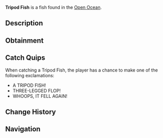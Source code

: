{{FishInfobox
|image          = Tripod Fish.png
|rarity         = Mythical
|sea            = Second Sea
|location       = [[Open Ocean]]
|sublocation    = 
|sources        = Fishing Rod
|radar_location = 
|prog_speed     = -65
|xp             = 1300
|weather        = Clear
|time           = Day
|season         = Winter
|bait           = Sapphire Krill
|base_weight    = 220
|base_value     = 2600
|weight_range   = 130
|base_chance    = 15
|base_resil     = 22
}}
'''Tripod Fish''' is a {{Rarity|Mythical}} fish found in the [[Open Ocean]].

== Description ==
{{Description|A metallic black fish with absurdly long blue fins, tripping over itself like a clumsy tripod.|Bestiary Entry}}

== Obtainment ==
{{Description|It stumbles where the depths grow cold.|Bestiary Hint}}
{{Fish Availability|
Open Ocean
Open Ocean/Sea Leviathan
|top_rods      = 
Free Spirit Rod\33896.7\58951.29;
Frostfire Rod\30949.9\29085.7;
Steady Rod\30232.57\26196.62;
Magma Rod\26299.37\26538.44;
Leviathan's Fang Rod\26117.01\43071.13;
Verdant Shear Rod\25352.16\62392.69;
Firefly Rod\23765.47\60353.47;
Egg Rod\25587.16\56695.44;
Blazebringer Rod\23863.07\54112.06;
Brick Built Rod\17940.65\50479.52;
Nocturnal Rod\7575.9\35824.45;
Long Rod\14328.21\37218.87;
Trident Rod\24440.67\41477.98;
Seraphic Rod\16906.55\37461.14;
Ethereal Prism Rod\16781\37838.84;
No-Life Rod\16538.66\35278.84;
Challenger's Rod\15858.97\34212.09;
Rod Of The Forgotten Fang\15573.73\34397.94;
Rod Of The Exalted One\15382.51\34508.53;
Rod Of The Depths\14954.35\32706.83;
Depthseeker Rod\14751.89\30611.98;
Volcanic Rod\14497.45\30823.69;
Avalanche Rod\14454.27\29889.88;
Zeus Rod\14333.41\30474.92
|recommended   = Free Spirit Rod
}}

== Catch Quips ==
When catching a Tripod Fish, the player has a chance to make one of the following exclamations:
* A TRIPOD FISH!
* THREE-LEGGED FLOP!
* WHOOPS, IT FELL AGAIN!

== Change History ==
{{Change History|{{subst:Current Version}}}}

== Navigation ==
{{Fish Navbox|Open Ocean}}